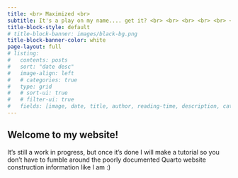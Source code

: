 ```yaml
---
title: <br> Maximized <br> 
subtitle: It's a play on my name.... get it? <br> <br> <br> <br> <br> <br> 
title-block-style: default
# title-block-banner: images/black-bg.png
title-block-banner-color: white
page-layout: full
# listing:
#   contents: posts
#   sort: "date desc"
#   image-align: left
#   # categories: true
#   type: grid
#   # sort-ui: true
#   # filter-ui: true
#   fields: [image, date, title, author, reading-time, description, categories]
---
```


## Welcome to my website!

It's still a work in progress, but once it's done I will make a tutorial so you don't have to fumble around the poorly documented Quarto website construction information like I am :)
